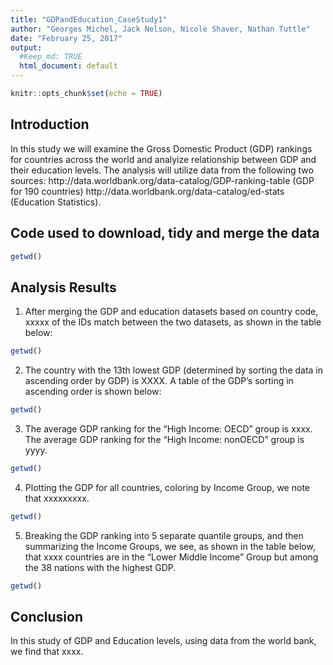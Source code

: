 ---
title: "GDPandEducation_CaseStudy1"
author: "Georges Michel, Jack Nelson, Nicole Shaver, Nathan Tuttle"
date: "February 25, 2017"
output:
  #Keep_md: TRUE
  html_document: default
---

```{r setup, include=FALSE}
knitr::opts_chunk$set(echo = TRUE)
```

## Introduction

In this study we will examine the Gross Domestic Product (GDP) rankings for countries across the world and analyize relationship between GDP and their education levels. The analysis will utilize data from the following two sources: http://data.worldbank.org/data-catalog/GDP-ranking-table (GDP for 190 countries)
http://data.worldbank.org/data-catalog/ed-stats (Education Statistics).


## Code used to download, tidy and merge the data
```{r cars}
getwd()
```

## Analysis Results

1. After merging the GDP and education datasets based on country code, xxxxx of the IDs match between the two datasets, as shown in the table below:
```{r cars2}
getwd()
```
2. The country with the 13th lowest GDP (determined by sorting the data in ascending order by GDP) is XXXX. A table of the GDP's sorting in ascending order is shown below:
```{r cars3}
getwd()
```
3. The average GDP ranking for the "High Income: OECD" group is xxxx. The average GDP ranking for the "High Income: nonOECD" group is yyyy. 
```{r cars4}
getwd()
```
4. Plotting the GDP for all countries, coloring by Income Group, we note that xxxxxxxxx.
```{r cars5, echo=TRUE}
getwd()
```
5. Breaking the GDP ranking into 5 separate quantile groups, and then summarizing the Income Groups, we see, as shown in the table below, that xxxx countries are in the "Lower Middle Income" Group but among the 38 nations with the highest GDP.
```{r cars6}
getwd()
```

## Conclusion
In this study of GDP and Education levels, using data from the world bank, we find that xxxx.